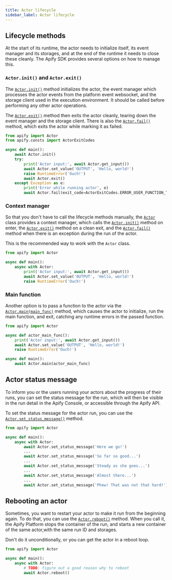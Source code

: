```yaml
---
title: Actor lifecycle
sidebar_label: Actor lifecycle
---
```


## Lifecycle methods

At the start of its runtime, the actor needs to initialize itself, its event manager and its storages,
and at the end of the runtime it needs to close these cleanly.
The Apify SDK provides several options on how to manage this.

### `Actor.init()` and `Actor.exit()`

The [`Actor.init()`](../../reference/class/Actor#init) method initializes the actor,
the event manager which processes the actor events from the platform event websocket,
and the storage client used in the execution environment.
It should be called before performing any other actor operations.

The [`Actor.exit()`](../../reference/class/Actor#exit) method then exits the actor cleanly,
tearing down the event manager and the storage client.
There is also the [`Actor.fail()`](../../reference/class/Actor#fail) method, which exits the actor while marking it as failed.

```python title="src/main.py"
from apify import Actor
from apify.consts import ActorExitCodes

async def main():
    await Actor.init()
    try:
        print('Actor input:', await Actor.get_input())
        await Actor.set_value('OUTPUT', 'Hello, world!')
        raise RuntimeError('Ouch!')
        await Actor.exit()
    except Exception as e:
        print('Error while running actor', e)
        await Actor.fail(exit_code=ActorExitCodes.ERROR_USER_FUNCTION_THREW, exception=e)
```

### Context manager

So that you don't have to call the lifecycle methods manually, the [`Actor`](../../reference/class/Actor) class provides a context manager,
which calls the [`Actor.init()`](../../reference/class/Actor#init) method on enter,
the [`Actor.exit()`](../../reference/class/Actor#exit) method on a clean exit,
and the [`Actor.fail()`](../../reference/class/Actor#fail) method when there is an exception during the run of the actor.

This is the recommended way to work with the `Actor` class.

```python title="src/main.py"
from apify import Actor

async def main():
    async with Actor:
        print('Actor input:', await Actor.get_input())
        await Actor.set_value('OUTPUT', 'Hello, world!')
        raise RuntimeError('Ouch!')
```

### Main function

Another option is to pass a function to the actor via the [`Actor.main(main_func)`](../../reference/class/Actor#main) method,
which causes the actor to initialize, run the main function, and exit, catching any runtime errors in the passed function.

```python title="src/main.py"
from apify import Actor

async def actor_main_func():
    print('Actor input:', await Actor.get_input())
    await Actor.set_value('OUTPUT', 'Hello, world!')
    raise RuntimeError('Ouch!')

async def main():
    await Actor.main(actor_main_func)
```

## Actor status message

To inform you or the users running your actors about the progress of their runs,
you can set the status message for the run, which will then be visible in the run detail in the Apify Console,
or accessible through the Apify API.

To set the status message for the actor run, you can use the [`Actor.set_status_message()`](../../reference/class/Actor#set_status_message) method.

```python title="src/main.py"
from apify import Actor

async def main():
    async with Actor:
        await Actor.set_status_message('Here we go!')
        ...
        await Actor.set_status_message('So far so good...')
        ...
        await Actor.set_status_message('Steady as she goes...')
        ...
        await Actor.set_status_message('Almost there...')
        ...
        await Actor.set_status_message('Phew! That was not that hard!')
```

## Rebooting an actor

Sometimes, you want to restart your actor to make it run from the beginning again.
To do that, you can use the [`Actor.reboot()`](../../reference/class/Actor#reboot) method.
When you call it, the Apify Platform stops the container of the run,
and starts a new container of the same actor,with the same run ID and storages.

Don't do it unconditionally, or you can get the actor in a reboot loop.

```python title="src/main.py"
from apify import Actor

async def main():
    async with Actor:
        # TODO: figure out a good reason why to reboot
        await Actor.reboot()
```

